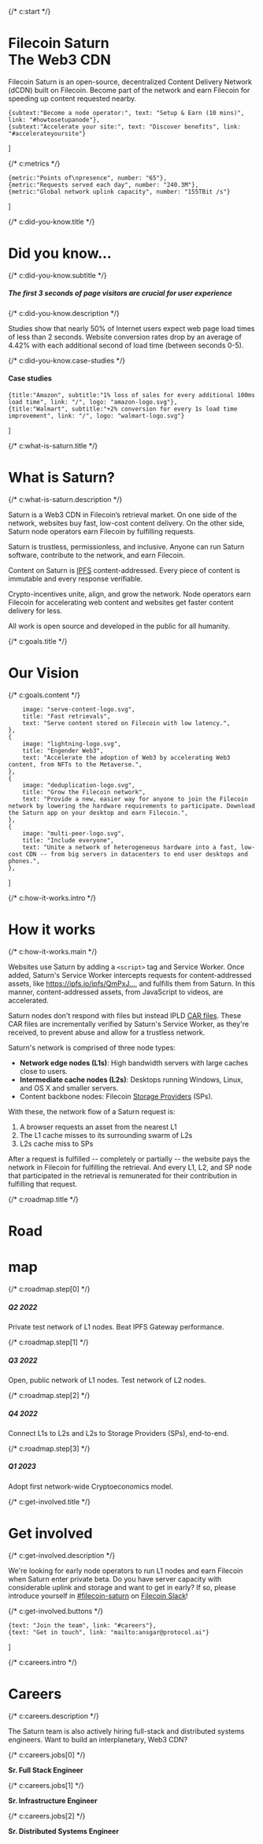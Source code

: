 {/* c:start */}

# Filecoin Saturn <br/> The Web3 CDN

Filecoin Saturn is an open-source, decentralized Content Delivery Network (dCDN) built on Filecoin. Become part of the network and earn Filecoin for speeding up content requested nearby.  

    {subtext:"Become a node operator:", text: "Setup & Earn (10 mins)", link: "#howtosetupanode"},
    {subtext:"Accelerate your site:", text: "Discover benefits", link: "#accelerateyoursite"}
]

{/* c:metrics */}

    {metric:"Points of\npresence", number: "65"},
    {metric:"Requests served each day", number: "240.3M"},
    {metric:"Global network uplink capacity", number: "155TBit /s"}

]


{/* c:did-you-know.title */}

# Did you know...

{/* c:did-you-know.subtitle */}

##### The first 3 seconds of page visitors are crucial for user experience 

{/* c:did-you-know.description */}

Studies show that nearly 50% of Internet users expect web page load times of less than 2 seconds. Website conversion rates drop by an average of 4.42% with each additional second of load time (between seconds 0-5).

{/* c:did-you-know.case-studies */}

#### Case studies

    {title:"Amazon", subtitle:"1% loss of sales for every additional 100ms load time", link: "/", logo: "amazon-logo.svg"},
    {title:"Walmart", subtitle:"+2% conversion for every 1s load time improvement", link: "/", logo: "walmart-logo.svg"}
]

{/* c:what-is-saturn.title */}

# What is Saturn?

{/* c:what-is-saturn.description */}

Saturn is a Web3 CDN in Filecoin’s retrieval market. On one side of the network, websites buy fast, low-cost content delivery. On the other side, Saturn node operators earn Filecoin by fulfilling requests.

Saturn is trustless, permissionless, and inclusive. Anyone can run Saturn software, contribute to the network, and earn Filecoin.

Content on Saturn is [IPFS](https://ipfs.io/) content-addressed. Every piece of content is immutable and every response verifiable.

Crypto-incentives unite, align, and grow the network. Node operators earn Filecoin for accelerating web content and websites get faster content delivery for less.

All work is open source and developed in the public for all humanity.

{/* c:goals.title */}

# Our Vision

{/* c:goals.content */}

        image: "serve-content-logo.svg",
        title: "Fast retrievals",
        text: "Serve content stored on Filecoin with low latency.",
    },
    {
        image: "lightning-logo.svg",
        title: "Engender Web3",
        text: "Accelerate the adoption of Web3 by accelerating Web3 content, from NFTs to the Metaverse.",
    },
    {
        image: "deduplication-logo.svg",
        title: "Grow the Filecoin network",
        text: "Provide a new, easier way for anyone to join the Filecoin network by lowering the hardware requirements to participate. Download the Saturn app on your desktop and earn Filecoin.",
    },
    {
        image: "multi-peer-logo.svg",
        title: "Include everyone",
        text: "Unite a network of heterogeneous hardware into a fast, low-cost CDN -- from big servers in datacenters to end user desktops and phones.",
    },
]

{/* c:how-it-works.intro */}

# How it works

{/* c:how-it-works.main */}

Websites use Saturn by adding a `<script>` tag and Service Worker. Once added, Saturn's Service Worker intercepts requests for content-addressed assets, like <a href="https://ipfs.io/ipfs/QmPqrxJKR4xuUzcjbAB5KnpmdUnoHPGkWs1XqerSWkgPNa/filecoin-orbit-2.mp4" target="_blank">https://ipfs.io/ipfs/QmPxJ…</a>, and fulfills them from Saturn. In this manner, content-addressed assets, from JavaScript to videos, are accelerated.

Saturn nodes don't respond with files but instead IPLD <a href="https://ipld.io/specs/transport/car/" target="_blank">CAR files</a>. These CAR files are incrementally verified by Saturn's Service Worker, as they're received, to prevent abuse and allow for a trustless network.

Saturn's network is comprised of three node types:

- <b>Network edge nodes (L1s)</b>: High bandwidth servers with large caches close to users.
- <b>Intermediate cache nodes (L2s)</b>: Desktops running Windows, Linux, and OS X and smaller servers.
- Content backbone nodes: Filecoin <a href="https://sp.filecoin.io/" target="_blank">Storage Providers</a> (SPs).

With these, the network flow of a Saturn request is:

 1. A browser requests an asset from the nearest L1
 2. The L1 cache misses to its surrounding swarm of L2s
 3. L2s cache miss to SPs

After a request is fulfilled -- completely or partially -- the website pays the network in Filecoin for fulfilling the retrieval. And every L1, L2, and SP node that participated in the retrieval is remunerated for their contribution in fulfilling that request.

{/* c:roadmap.title */}

# Road
# map

{/* c:roadmap.step[0] */}

##### Q2 2022 
Private test network of L1 nodes. Beat IPFS Gateway performance.

{/* c:roadmap.step[1] */}

##### Q3 2022 
Open, public network of L1 nodes. Test network of L2 nodes.

{/* c:roadmap.step[2] */}

##### Q4 2022
Connect L1s to L2s and L2s to Storage Providers (SPs), end-to-end.

{/* c:roadmap.step[3] */}

##### Q1 2023 
Adopt first network-wide Cryptoeconomics model.

{/* c:get-involved.title */}

# Get involved

{/* c:get-involved.description */}

We're looking for early node operators to run L1 nodes and earn Filecoin when Saturn enter private beta. Do you have server capacity with considerable uplink and storage and want to get in early? If so, please introduce yourself in <a href="https://filecoinproject.slack.com/archives/C03DH0BL02E">#filecoin-saturn</a> on <a href="https://filecoin.io/slack" target="_blank">Filecoin Slack</a>!

{/* c:get-involved.buttons */}

    {text: "Join the team", link: "#careers"},
    {text: "Get in touch", link: "mailto:ansgar@protocol.ai"}
]

{/* c:careers.intro */}

# Careers

{/* c:careers.description */}

The Saturn team is also actively hiring full-stack and distributed systems engineers. Want to build an interplanetary, Web3 CDN?

{/* c:careers.jobs[0] */}

**Sr. Full Stack Engineer**


{/* c:careers.jobs[1] */}

**Sr. Infrastructure Engineer**


{/* c:careers.jobs[2] */}

**Sr. Distributed Systems Engineer**

